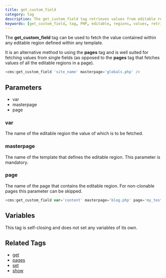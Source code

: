 ```yaml
---
title: get_custom_field
category: tag
description: The get_custom_field tag retrieves values from editable regions defined in templates, providing a focused way to fetch single field values.
keywords: [get_custom_field, tag, PHP, editable, regions, values, retrieval]
---
```


The **get_custom_field** tag can be used to fetch the value contained within any editable region defined within any template.

It is an alternative method to using the **pages** tag and is well suited for fetching values from single fields (as opposed to the **pages** tag that fetches values of all the editable regions in a page).

```php
<cms:get_custom_field 'site_name' masterpage='globals.php' />
```

## Parameters

*   var
*   masterpage
*   page

### var

The name of the editable region the value of which is to be fetched.

### masterpage

The name of the template that defines the editable region. This parameter is mandatory.

### page

The name of the page that contains the editable region.
For non-clonable pages this parameter can be skipped.

```php
<cms:get_custom_field var='content' masterpage='blog.php' page='my_test_page' />
```

## Variables

This tag is self-closing and does not set any variables of its own.

## Related Tags

*   [get](../get.html)
*   [pages](../pages.html)
*   [set](../set.html)
*   [show](../show.html)